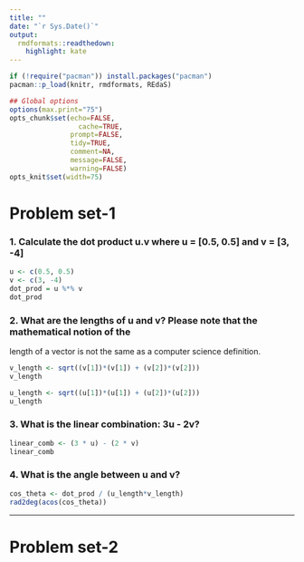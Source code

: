 ```yaml
---
title: ""
date: "`r Sys.Date()`"
output:
  rmdformats::readthedown:
    highlight: kate
---
```

```r
if (!require("pacman")) install.packages("pacman")
pacman::p_load(knitr, rmdformats, REdaS)
```


```r
## Global options
options(max.print="75")
opts_chunk$set(echo=FALSE,
	             cache=TRUE,
               prompt=FALSE,
               tidy=TRUE,
               comment=NA,
               message=FALSE,
               warning=FALSE)
opts_knit$set(width=75)
```

# Problem set-1
### 1. Calculate the dot product u.v where u = [0.5, 0.5] and v = [3, -4]

```r
u <- c(0.5, 0.5)
v <- c(3, -4)
dot_prod = u %*% v
dot_prod
```

### 2. What are the lengths of u and v? Please note that the mathematical notion of the
length of a vector is not the same as a computer science definition.

```r
v_length <- sqrt((v[1])*(v[1]) + (v[2])*(v[2]))
v_length

u_length <- sqrt((u[1])*(u[1]) + (u[2])*(u[2]))
u_length
```

### 3. What is the linear combination: 3u - 2v?

```r
linear_comb <- (3 * u) - (2 * v)
linear_comb
```

### 4. What is the angle between u and v?

```r
cos_theta <- dot_prod / (u_length*v_length)
rad2deg(acos(cos_theta))
```

********************
# Problem set-2
